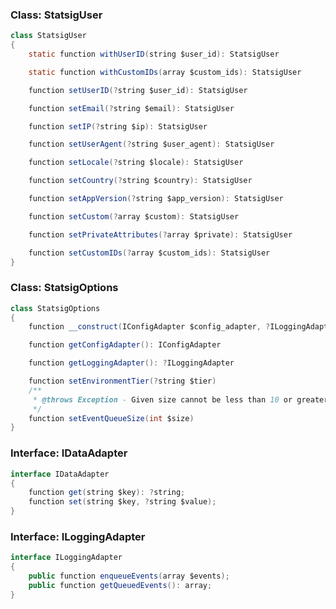 ### Class: StatsigUser

```java
class StatsigUser
{
    static function withUserID(string $user_id): StatsigUser

    static function withCustomIDs(array $custom_ids): StatsigUser

    function setUserID(?string $user_id): StatsigUser

    function setEmail(?string $email): StatsigUser

    function setIP(?string $ip): StatsigUser

    function setUserAgent(?string $user_agent): StatsigUser

    function setLocale(?string $locale): StatsigUser

    function setCountry(?string $country): StatsigUser

    function setAppVersion(?string $app_version): StatsigUser

    function setCustom(?array $custom): StatsigUser

    function setPrivateAttributes(?array $private): StatsigUser

    function setCustomIDs(?array $custom_ids): StatsigUser
}
```

### Class: StatsigOptions

```java
class StatsigOptions
{
    function __construct(IConfigAdapter $config_adapter, ?ILoggingAdapter $logging_adapter = null)

    function getConfigAdapter(): IConfigAdapter

    function getLoggingAdapter(): ?ILoggingAdapter

    function setEnvironmentTier(?string $tier)
    /**
     * @throws Exception - Given size cannot be less than 10 or greater than 1000
     */
    function setEventQueueSize(int $size)
}
```

### Interface: IDataAdapter

```java
interface IDataAdapter
{
    function get(string $key): ?string;
    function set(string $key, ?string $value);
}
```

### Interface: ILoggingAdapter

```java
interface ILoggingAdapter
{
    public function enqueueEvents(array $events);
    public function getQueuedEvents(): array;
}
```
